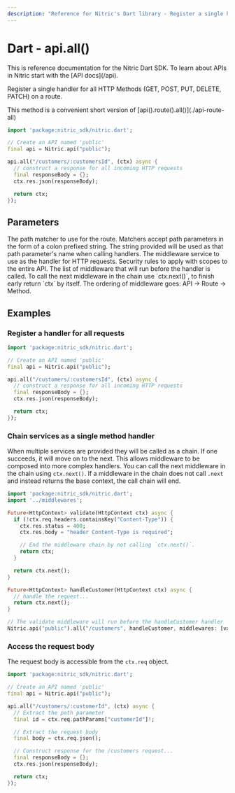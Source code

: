 ```yaml
---
description: "Reference for Nitric's Dart library - Register a single handler for all HTTP Methods (GET, POST, PUT, DELETE, PATCH) on the route."
---
```


# Dart - api.all()

<Note>
  This is reference documentation for the Nitric Dart SDK. To learn about APIs
  in Nitric start with the [API docs](/api).
</Note>

Register a single handler for all HTTP Methods (GET, POST, PUT, DELETE, PATCH) on a route.

<Note>
  This method is a convenient short version of
  [api().route().all()](./api-route-all)
</Note>

```dart
import 'package:nitric_sdk/nitric.dart';

// Create an API named 'public'
final api = Nitric.api("public");

api.all("/customers/:customersId", (ctx) async {
  // construct a response for all incoming HTTP requests
  final responseBody = {};
  ctx.res.json(responseBody);

  return ctx;
});
```

## Parameters

<Properties>
  <Property name="match" required type="String">
    The path matcher to use for the route. Matchers accept path parameters in
    the form of a colon prefixed string. The string provided will be used as
    that path parameter's name when calling handlers.
  </Property>
  <Property name="handler" required type="HttpHandler">
    The middleware service to use as the handler for HTTP requests.
  </Property>
  <Property name="security" type="List<OidcOptions>">
    Security rules to apply with scopes to the entire API.
  </Property>
  <Property name="middlewares" type="List<HttpHandler>">
    The list of middleware that will run before the handler is called. To call
    the next middleware in the chain use `ctx.next()`, to finish early return
    `ctx` by itself. The ordering of middleware goes: API -> Route -> Method.
  </Property>
</Properties>

## Examples

### Register a handler for all requests

```dart
import 'package:nitric_sdk/nitric.dart';

// Create an API named 'public'
final api = Nitric.api("public");

api.all("/customers/:customersId", (ctx) async {
  // construct a response for all incoming HTTP requests
  final responseBody = {};
  ctx.res.json(responseBody);

  return ctx;
});
```

### Chain services as a single method handler

When multiple services are provided they will be called as a chain. If one succeeds, it will move on to the next. This allows middleware to be composed into more complex handlers. You can call the next middleware in the chain using `ctx.next()`. If a middleware in the chain does not call `.next` and instead returns the base context, the call chain will end.

```dart
import 'package:nitric_sdk/nitric.dart';
import '../middlewares';

Future<HttpContext> validate(HttpContext ctx) async {
  if (!ctx.req.headers.containsKey("Content-Type")) {
    ctx.res.status = 400;
    ctx.res.body = "header Content-Type is required";

    // End the middleware chain by not calling `ctx.next()`.
    return ctx;
  }

  return ctx.next();
}

Future<HttpContext> handleCustomer(HttpContext ctx) async {
  // handle the request...
  return ctx.next();
}

// The validate middleware will run before the handleCustomer handler
Nitric.api("public").all("/customers", handleCustomer, middlewares: [validate]);
```

### Access the request body

The request body is accessible from the `ctx.req` object.

```dart
import 'package:nitric_sdk/nitric.dart';

// Create an API named 'public'
final api = Nitric.api("public");

api.all("/customers/:customerId", (ctx) async {
  // Extract the path parameter
  final id = ctx.req.pathParams["customerId"]!;

  // Extract the request body
  final body = ctx.req.json();

  // Construct response for the /customers request...
  final responseBody = {};
  ctx.res.json(responseBody);

  return ctx;
});
```
